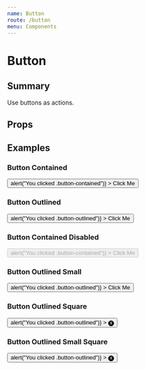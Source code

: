 ```yaml
---
name: Button
route: /button
menu: Components
---
```




# Button
## Summary
Use buttons as actions.

## Props
<Props of={Button} />

## Examples


### Button Contained
<Playground>
  <Button
    className="button button-contained"
    onClick={() => alert("You clicked .button-contained")}
  >
    Click Me
  </Button>
</Playground>

### Button Outlined
<Playground>
  <Button
    className="button button-outlined"
    onClick={() => alert("You clicked .button-outlined")}
  >
    Click Me
  </Button>
</Playground>

### Button Contained Disabled
<Playground>
  <Button
    disabled
    className="button button-contained"
    onClick={() => alert("You clicked .button-contained")}
  >
    Click Me
  </Button>
</Playground>

### Button Outlined Small
<Playground>
  <Button
    className="button button-outlined button-sm"
    onClick={() => alert("You clicked .button-outlined")}
  >
    Click Me
  </Button>
</Playground>


### Button Outlined Square
<Playground>
  <Button
    className="button button-outlined button-square"
    onClick={() => alert("You clicked .button-outlined")}
  >
    🅧
  </Button>
</Playground>

### Button Outlined Small Square
<Playground>
  <Button
    className="button button-outlined button-sm button-square"
    onClick={() => alert("You clicked .button-outlined")}
  >
    🅧
  </Button>
</Playground>
